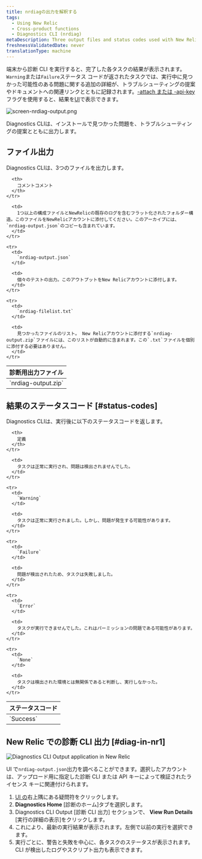 ```yaml
---
title: nrdiagの出力を解釈する
tags:
  - Using New Relic
  - Cross-product functions
  - Diagnostics CLI (nrdiag)
metaDescription: Three output files and status codes used with New Relic Diagnostics (nrdiag).
freshnessValidatedDate: never
translationType: machine
---
```




端末から診断 CLI を実行すると、完了した各タスクの結果が表示されます。`Warning`または`Failure`ステータス コードが返されたタスクでは、実行中に見つかった可能性のある問題に関する追加の詳細が、トラブルシューティングの提案やドキュメントへの関連リンクとともに記録されます。[-attach または -api-key](docs/new-relic-solutions/solve-common-issues/diagnostics-cli-nrdiag/pass-command-line-options-nrdiag)フラグを使用すると、結果を[UI](/docs/using-new-relic/cross-product-functions/diagnostics-cli-nrdiag/interpret-nrdiag-output/#diag-in-nr1)で表示できます。

<img
  title="screen-nrdiag-output.png"
  alt="screen-nrdiag-output.png"
  src={otherNrdiagOutput}
/>

<figcaption>
  Diagnostics CLIは、インストールで見つかった問題を、トラブルシューティングの提案とともに出力します。
</figcaption>

## ファイル出力

Diagnostics CLIは、3つのファイルを出力します。

<table>
  <thead>
    <tr>
      <th style={{ width: "200px" }}>
        診断用出力ファイル
      </th>

      <th>
        コメントコメント
      </th>
    </tr>
  </thead>

  <tbody>
    <tr>
      <td>
        `nrdiag-output.zip`
      </td>

      <td>
        1つ以上の構成ファイルとNewRelicの既存のログを含むフラット化されたフォルダー構造。このファイルをNewRelicアカウントに添付してください。このアーカイブには、 `nrdiag-output.json`のコピーも含まれています。
      </td>
    </tr>

    <tr>
      <td>
        `nrdiag-output.json`
      </td>

      <td>
        個々のテストの出力。このアウトプットをNew Relicアカウントに添付します。
      </td>
    </tr>

    <tr>
      <td>
        `nrdiag-filelist.txt`
      </td>

      <td>
        見つかったファイルのリスト。 New Relicアカウントに添付する`nrdiag-output.zip`ファイルには、このリストが自動的に含まれます。この`.txt`ファイルを個別に添付する必要はありません。
      </td>
    </tr>
  </tbody>
</table>

## 結果のステータスコード [#status-codes]

Diagnostics CLIは、実行後に以下のステータスコードを返します。

<table>
  <thead>
    <tr>
      <th style={{ width: "125px" }}>
        ステータスコード
      </th>

      <th>
        定義
      </th>
    </tr>
  </thead>

  <tbody>
    <tr>
      <td>
        `Success`
      </td>

      <td>
        タスクは正常に実行され、問題は検出されませんでした。
      </td>
    </tr>

    <tr>
      <td>
        `Warning`
      </td>

      <td>
        タスクは正常に実行されました。しかし、問題が発生する可能性があります。
      </td>
    </tr>

    <tr>
      <td>
        `Failure`
      </td>

      <td>
        問題が検出されたため、タスクは失敗しました。
      </td>
    </tr>

    <tr>
      <td>
        `Error`
      </td>

      <td>
        タスクが実行できませんでした。これはパーミッションの問題である可能性があります。
      </td>
    </tr>

    <tr>
      <td>
        `None`
      </td>

      <td>
        タスクは検出された環境とは無関係であると判断し、実行しなかった。
      </td>
    </tr>
  </tbody>
</table>

## New Relic での診断 CLI 出力 [#diag-in-nr1]

<img
  title="Diagnostics CLI Output application in New Relic"
  alt="Diagnostics CLI Output application in New Relic"
  src={solutionsNerdletDiag}
/>

UI で`nrdiag-output.json`出力を調べることができます。選択したアカウントは、アップロード用に指定した診断 CLI または API キーによって検証されたライセンス キーに関連付けられます。

1. [UI の](https://one.newrelic.com)右上隅にある疑問符をクリックします。
2. **Diagnostics Home** \[診断のホーム]タブを選択します。
3. Diagnostics CLI Output \[診断 CLI 出力] セクションで、 **View Run Details** \[実行の詳細の表示]をクリックします。
4. これにより、最新の実行結果が表示されます。左側で以前の実行を選択できます。
5. 実行ごとに、警告と失敗を中心に、各タスクのステータスが表示されます。CLI が検出したログやスクリプト出力も表示できます。
